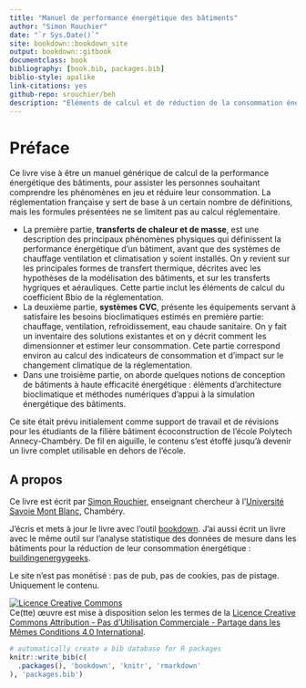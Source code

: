 ```yaml
--- 
title: "Manuel de performance énergétique des bâtiments"
author: "Simon Rouchier"
date: "`r Sys.Date()`"
site: bookdown::bookdown_site
output: bookdown::gitbook
documentclass: book
bibliography: [book.bib, packages.bib]
biblio-style: apalike
link-citations: yes
github-repo: srouchier/beh
description: "Eléments de calcul et de réduction de la consommation énergétique des bâtiments"
---
```


# Préface {-}

Ce livre vise à être un manuel générique de calcul de la performance énergétique des bâtiments, pour assister les personnes souhaitant comprendre les phénomènes en jeu et réduire leur consommation. La réglementation française y sert de base à un certain nombre de définitions, mais les formules présentées ne se limitent pas au calcul réglementaire.

* La première partie, **transferts de chaleur et de masse**, est une description des principaux phénomènes physiques qui définissent la performance énergétique d'un bâtiment, avant que des systèmes de chauffage ventilation et climatisation y soient installés. On y revient sur les principales formes de transfert thermique, décrites avec les hypothèses de la modélisation des bâtiments, et sur les transferts hygriques et aérauliques. Cette partie inclut les éléments de calcul du coefficient Bbio de la réglementation.
* La deuxième partie, **systèmes CVC**, présente les équipements servant à satisfaire les besoins bioclimatiques estimés en première partie: chauffage, ventilation, refroidissement, eau chaude sanitaire. On y fait un inventaire des solutions existantes et on y décrit comment les dimensionner et estimer leur consommation. Cete partie correspond environ au calcul des indicateurs de consommation et d'impact sur le changement climatique de la réglementation.
* Dans une troisième partie, on aborde quelques notions de conception de bâtiments à haute efficacité énergétique : éléments d'architecture bioclimatique et méthodes numériques d'appui à la simulation énergétique des bâtiments.

Ce site était prévu initialement comme support de travail et de révisions pour les étudiants de la filière bâtiment écoconstruction de l'école Polytech Annecy-Chambéry. De fil en aiguille, le contenu s'est étoffé jusqu'à devenir un livre complet utilisable en dehors de l'école.

## A propos {-}

Ce livre est écrit par [Simon Rouchier](https://srouchier.github.io/), enseignant chercheur à l'[Université Savoie Mont Blanc](https://www.univ-smb.fr/), Chambéry.

J'écris et mets à jour le livre avec l'outil [bookdown](https://bookdown.org/home/). J'ai aussi écrit un livre avec le même outil sur l'analyse statistique des données de mesure dans les bâtiments pour la réduction de leur consommation énergétique : [buildingenergygeeks](https://buildingenergygeeks.org/).

Le site n'est pas monétisé : pas de pub, pas de cookies, pas de pistage. Uniquement le contenu.

<a rel="license" href="http://creativecommons.org/licenses/by-nc-sa/4.0/"><img alt="Licence Creative Commons" style="border-width:0" src="https://i.creativecommons.org/l/by-nc-sa/4.0/88x31.png" /></a><br />Ce(tte) œuvre est mise à disposition selon les termes de la <a rel="license" href="http://creativecommons.org/licenses/by-nc-sa/4.0/">Licence Creative Commons Attribution - Pas d’Utilisation Commerciale - Partage dans les Mêmes Conditions 4.0 International</a>.

```r
# automatically create a bib database for R packages
knitr::write_bib(c(
  .packages(), 'bookdown', 'knitr', 'rmarkdown'
), 'packages.bib')
```

